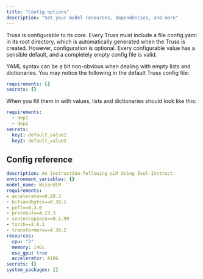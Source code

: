 ```yaml
---
title: "Config options"
description: "Set your model resources, dependencies, and more"
---
```


Truss is configurable to its core. Every Truss must include a file config.yaml in its root directory, which is automatically generated when the Truss is created. However, configuration is optional. Every configurable value has a sensible default, and a completely empty config file is valid.

<Accordion title="YAML syntax help">
YAML syntax can be a bit non-obvious when dealing with empty lists and dictionaries. You may notice the following in the default Truss config file:

```yaml
requirements: []
secrets: {}
```

When you fill them in with values, lists and dictionaries should look like this:

```yaml
requirements:
  - dep1
  - dep2
secrets:
  key1: default_value1
  key2: default_value2
```
</Accordion>

## Config reference

<Snippet file="config-params.mdx" />

<RequestExample>

```yaml WizardLM config
description: An instruction-following LLM Using Evol-Instruct.
environment_variables: {}
model_name: WizardLM
requirements:
- accelerate==0.20.3
- bitsandbytes==0.39.1
- peft==0.3.0
- protobuf==4.23.3
- sentencepiece==0.1.99
- torch==2.0.1
- transformers==4.30.2
resources:
  cpu: "3"
  memory: 14Gi
  use_gpu: true
  accelerator: A10G
secrets: {}
system_packages: []
```

</RequestExample>
